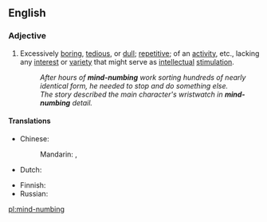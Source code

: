 ==English==

===Adjective===
{{head|en|adjective|head=[[mind]]-[[numbing]]}}

# {{context|idiomatic|lang=en}} Excessively [[boring]], [[tedious]], or [[dull]]; [[repetitive]]; of an [[activity]], etc., lacking any [[interest]] or [[variety]] that might serve as [[intellectual]] [[stimulation]].
#: ''After hours of '''mind-numbing''' work sorting hundreds of nearly identical form, he needed to stop and do something else.''
#: ''The story described the main character's wristwatch in '''mind-numbing''' detail.''

====Translations====
{{trans-top|excessively boring}}
* Chinese:
*: Mandarin: {{t|cmn|讓人心煩意亂的|sc=Hani}}, {{t|cmn|让人心烦意乱的|tr=ràng rén xīnfányìluàn de|sc=Hani}}
* Dutch: {{t|nl|geestdodend}}
{{trans-mid}}
* Finnish: {{t|fi|turruttava}}
* Russian: {{t+|ru|умопомрачи́тельный|sc=Cyrl}}
{{trans-bottom}}

[[pl:mind-numbing]]